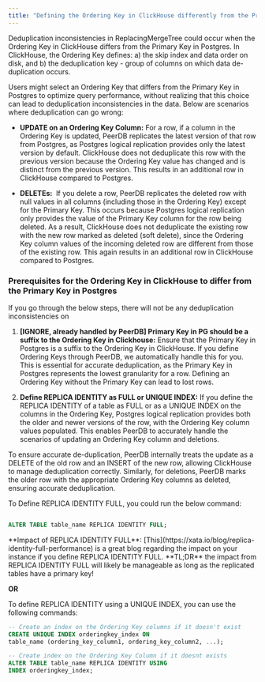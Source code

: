 ```yaml
---
title: "Defining the Ordering Key in ClickHouse differently from the Primary Key in Postgres"
---
```


Deduplication inconsistencies in ReplacingMergeTree could occur when the Ordering Key in ClickHouse differs from the Primary Key in Postgres. In ClickHouse, the Ordering Key defines: a) the skip index and data order on disk, and b) the deduplication key - group of columns on which data de-duplication occurs.

Users might select an Ordering Key that differs from the Primary Key in Postgres to optimize query performance, without realizing that this choice can lead to deduplication inconsistencies in the data. Below are scenarios where deduplication can go wrong:

* **UPDATE on an Ordering Key Column:** For a row, if a column in the Ordering Key is updated, PeerDB replicates the latest version of that row from Postgres, as Postgres logical replication provides only the latest version by default. ClickHouse does not deduplicate this row with the previous version because the Ordering Key value has changed and is distinct from the previous version. This results in an additional row in ClickHouse compared to Postgres.
    
* **DELETEs:**  If you delete a row, PeerDB replicates the deleted row with null values in all columns (including those in the Ordering Key) except for the Primary Key. This occurs because Postgres logical replication only provides the value of the Primary Key column for the row being deleted. As a result, ClickHouse does not deduplicate the existing row with the new row marked as deleted (soft delete), since the Ordering Key column values of the incoming deleted row are different from those of the existing row. This again results in an additional row in ClickHouse compared to Postgres.
    

### Prerequisites for the Ordering Key in ClickHouse to differ from the Primary Key in Postgres

If you go through the below steps, there will not be any deduplication inconsistencies on 

1. **\[IGNORE, already handled by PeerDB\] Primary Key in PG should be a suffix to the Ordering Key in Clickhouse:** Ensure that the Primary Key in Postgres is a suffix to the Ordering Key in ClickHouse. If you define Ordering Keys through PeerDB, we automatically handle this for you. This is essential for accurate deduplication, as the Primary Key in Postgres represents the lowest granularity for a row. Defining an Ordering Key without the Primary Key can lead to lost rows.
    
2. **Define REPLICA IDENTITY as FULL or UNIQUE INDEX:** If you define the REPLICA IDENTITY of a table as FULL or as a UNIQUE INDEX on the columns in the Ordering Key, Postgres logical replication provides both the older and newer versions of the row, with the Ordering Key column values populated. This enables PeerDB to accurately handle the scenarios of updating an Ordering Key column and deletions.
    

<Info>
To ensure accurate de-duplication, PeerDB internally treats the update as a DELETE of the old row and an INSERT of the new row, allowing ClickHouse to manage deduplication correctly. Similarly, for deletions, PeerDB marks the older row with the appropriate Ordering Key columns as deleted, ensuring accurate deduplication.
</Info>
 
To Define REPLICA IDENTITY FULL, you could run the below command:

```sql

ALTER TABLE table_name REPLICA IDENTITY FULL;
```

<Info>
**Impact of REPLICA IDENTITY FULL**: 
[This](https://xata.io/blog/replica-identity-full-performance) is a great blog regarding the impact on your instance if you define REPLICA IDENTITY FULL. **TL;DR** the impact from REPLICA IDENTITY FULL will likely be manageable as long as the replicated tables have a primary key!
</Info>

**OR**

To define REPLICA IDENTITY using a UNIQUE INDEX, you can use the following commands:

```sql
-- Create an index on the Ordering Key columns if it doesn't exist
CREATE UNIQUE INDEX orderingkey_index ON 
table_name (ordering_key_column1, ordering_key_column2, ...);

-- Create index on the Ordering Key Column if it doesnt exists
ALTER TABLE table_name REPLICA IDENTITY USING 
INDEX orderingkey_index;
```